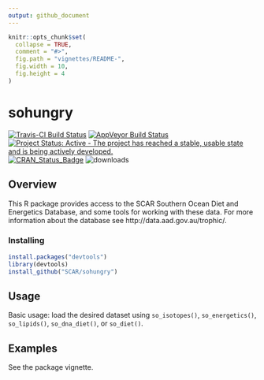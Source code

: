 ```yaml
---
output: github_document
---
```


<!-- README.md is generated from README.Rmd. Please edit that file -->

```r
knitr::opts_chunk$set(
  collapse = TRUE,
  comment = "#>",
  fig.path = "vignettes/README-",
  fig.width = 10,
  fig.height = 4
)
```

# sohungry

[![Travis-CI Build Status](https://travis-ci.org/SCAR/sohungry.svg?branch=master)](https://travis-ci.org/SCAR/sohungry)
[![AppVeyor Build Status](https://ci.appveyor.com/api/projects/status/github/SCAR/sohungry?branch=master&svg=true)](https://ci.appveyor.com/project/SCAR/sohungry)
[![Project Status: Active - The project has reached a stable, usable state and is being actively developed.](http://www.repostatus.org/badges/latest/active.svg)](http://www.repostatus.org/#active)
[![CRAN_Status_Badge](http://www.r-pkg.org/badges/version/sohungry)](http://cran.r-project.org/web/packages/sohungry)
![downloads](http://cranlogs.r-pkg.org/badges/grand-total/sohungry)

## Overview

This R package provides access to the SCAR Southern Ocean Diet and Energetics Database, and some tools for working with these data. For more information about the database see http://data.aad.gov.au/trophic/.


### Installing

```r
install.packages("devtools")
library(devtools)
install_github("SCAR/sohungry")
```

## Usage

Basic usage: load the desired dataset using `so_isotopes()`, `so_energetics()`, `so_lipids()`, `so_dna_diet()`, or `so_diet()`.

## Examples

See the package vignette.
